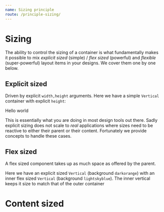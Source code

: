 ```yaml
---
name: Sizing principle
route: /principle-sizing/
---
```



# Sizing
The ability to control the sizing of a container is what fundamentally makes it possible to mix *explicit sized* (simple) / *flex sized* (powerful) and *flexible* (super-powerful) layout items in your designs. We cover them one by one below.


## Explicit sized
Driven by explicit `width,height` arguments. Here we have a simple `Vertical` container with explicit `height`: 

<Playground>
  <Vertical height={100} style={{backgroundColor: "lightskyblue"}}>
    Hello world
  </Vertical>
</Playground>


This is essentially what you are doing in most design tools out there. Sadly explicit sizing does not scale to *real* applications where sizes need to be reactive to either their parent or their content. Fortunately we provide concepts to handle these cases.

## Flex sized
A flex sized component takes up as much space as offered by the parent. 


Here we have an explicit sized `Vertical` (background `darkorange`) with an inner flex sized `Vertical` (background `lightskyblue`). The inner vertical keeps it size to match that of the outer container

# Content sized
